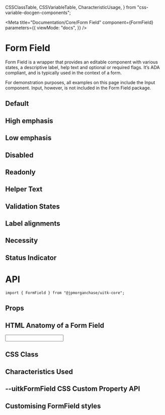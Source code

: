   CSSClassTable,
  CSSVariableTable,
  CharacteristicUsage,
} from "css-variable-docgen-components";

<Meta
  title="Documentation/Core/Form Field"
  component={FormField}
  parameters={{
    viewMode: "docs",
  }}
/>

# Form Field

Form Field is a wrapper that provides an editable component with various states, a descriptive label, help text and optional or required flags. It’s ADA compliant, and is typically used in the context of a form.

For demonstration purposes, all examples on this page include the Input component. Input, however, is not included in the Form Field package.

## Default

<Canvas>
  <Story id="lab-form-field--default" />
</Canvas>

## High emphasis

<Canvas>
  <Story id="lab-form-field--high-emphasis" />
</Canvas>

## Low emphasis

<Canvas>
  <Story id="lab-form-field--low-emphasis" />
</Canvas>

## Disabled

<Canvas>
  <Story id="lab-form-field--disabled" />
</Canvas>

## Readonly

<Canvas>
  <Story id="lab-form-field--readonly" />
</Canvas>

## Helper Text

<Canvas>
  <Story id="lab-form-field--helper-text" />
</Canvas>

## Validation States

<Canvas>
  <Story id="lab-form-field--validation-states" />
</Canvas>

## Label alignments

<Canvas>
  <Story id="lab-form-field--label-alignments" />
</Canvas>

## Necessity

<Canvas>
  <Story id="lab-form-field--necessity" />
</Canvas>

## Status Indicator

<Canvas>
  <Story id="lab-form-field--status-indicator" />
</Canvas>

# API

```
import { FormField } from "@jpmorganchase/uitk-core";
```

## Props

<Story name="Props">
  <ArgsTable of={FormField} />
</Story>

## HTML Anatomy of a Form Field

<Canvas>
  <Story name="HTML Anatomy">
    <ComponentAnatomy showControls={false}>
      <FormField
        helperText="Sample helper text"
        label="Default Form Field label"
      >
        <Input defaultValue="Value" />
      </FormField>
    </ComponentAnatomy>
  </Story>
</Canvas>

## CSS Class

<Story name="CSS Classes">
  <CSSClassTable of={FormField} />
</Story>

## Characteristics Used

<Story name="Characteristics">
  <CharacteristicUsage of={FormField} />
</Story>

## --uitkFormField CSS Custom Property API

<Story name="Custom Property API">
  <CSSVariableTable of={FormField} />
</Story>

## Customising FormField styles

<Canvas>
  <Story name="Custom Styling" decorators={[withFlexGap]}>
    <CustomStyling />
  </Story>
</Canvas>
